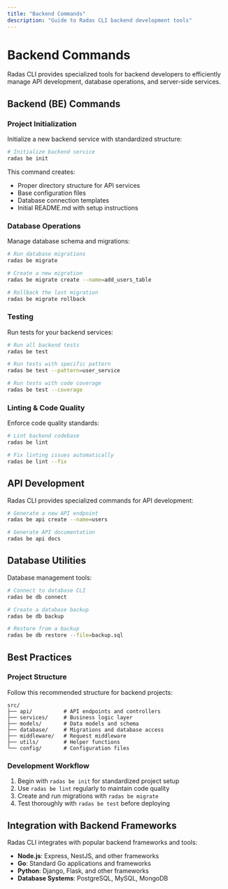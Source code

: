 ```yaml
---
title: "Backend Commands"
description: "Guide to Radas CLI backend development tools"
---
```


# Backend Commands

Radas CLI provides specialized tools for backend developers to efficiently manage API development, database operations, and server-side services.

## Backend (BE) Commands

### Project Initialization

Initialize a new backend service with standardized structure:

```bash
# Initialize backend service
radas be init
```

This command creates:
- Proper directory structure for API services
- Base configuration files
- Database connection templates
- Initial README.md with setup instructions

### Database Operations

Manage database schema and migrations:

```bash
# Run database migrations
radas be migrate

# Create a new migration
radas be migrate create --name=add_users_table

# Rollback the last migration
radas be migrate rollback
```

### Testing

Run tests for your backend services:

```bash
# Run all backend tests
radas be test

# Run tests with specific pattern
radas be test --pattern=user_service

# Run tests with code coverage
radas be test --coverage
```

### Linting & Code Quality

Enforce code quality standards:

```bash
# Lint backend codebase
radas be lint

# Fix linting issues automatically
radas be lint --fix
```

## API Development

Radas CLI provides specialized commands for API development:

```bash
# Generate a new API endpoint
radas be api create --name=users

# Generate API documentation
radas be api docs
```

## Database Utilities

Database management tools:

```bash
# Connect to database CLI
radas be db connect

# Create a database backup
radas be db backup

# Restore from a backup
radas be db restore --file=backup.sql
```

## Best Practices

### Project Structure

Follow this recommended structure for backend projects:

```
src/
├── api/          # API endpoints and controllers
├── services/     # Business logic layer
├── models/       # Data models and schema
├── database/     # Migrations and database access
├── middleware/   # Request middleware
├── utils/        # Helper functions
└── config/       # Configuration files
```

### Development Workflow

1. Begin with `radas be init` for standardized project setup
2. Use `radas be lint` regularly to maintain code quality
3. Create and run migrations with `radas be migrate`
4. Test thoroughly with `radas be test` before deploying

## Integration with Backend Frameworks

Radas CLI integrates with popular backend frameworks and tools:

- **Node.js**: Express, NestJS, and other frameworks
- **Go**: Standard Go applications and frameworks
- **Python**: Django, Flask, and other frameworks
- **Database Systems**: PostgreSQL, MySQL, MongoDB
